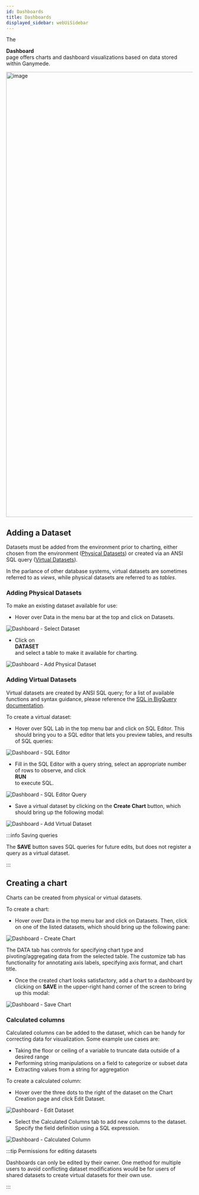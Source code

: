 ```yaml
---
id: Dashboards
title: Dashboards
displayed_sidebar: webUiSidebar
---
```



The <div className="button darkblue_button"><AreaChartOutlined /> **Dashboard**</div> page offers charts and dashboard visualizations based on data stored within Ganymede.  

<img width="1200" alt="image" src="https://user-images.githubusercontent.com/33580338/231939989-a8a76977-2b7b-412e-a3ec-dd68da8a2ed2.png"/>

## Adding a Dataset

Datasets must be added from the environment prior to charting, either chosen from the environment ([Physical Datasets](#adding-physical-datasets)) or created via an ANSI SQL query ([Virtual Datasets](#adding-virtual-datasets)).  

In the parlance of other database systems, virtual datasets are sometimes referred to as _views_, while physical datasets are referred to as _tables_.

### Adding Physical Datasets

To make an existing dataset available for use:

- Hover over Data in the menu bar at the top and click on Datasets.

<img alt="Dashboard - Select Dataset" src="https://ganymede-bio.mo.cloudinary.net/dashboard/Select_Dataset20230415.png" />

- Click on <div className="button darkblue_button"><PlusOutlined /> **DATASET**</div> and select a table to make it available for charting.

<img alt="Dashboard - Add Physical Dataset" src="https://ganymede-bio.mo.cloudinary.net/dashboard/Add_Physical_Dataset20230415.png" />

### Adding Virtual Datasets

Virtual datasets are created by ANSI SQL query; for a list of available functions and syntax guidance, please reference the [SQL in BigQuery documentation](https://cloud.google.com/bigquery/docs/reference/standard-sql/query-syntax).

To create a virtual dataset:

- Hover over SQL Lab in the top menu bar and click on SQL Editor.  This should bring you to a SQL editor that lets you preview tables, and results of SQL queries:

<img alt="Dashboard - SQL Editor" src="https://ganymede-bio.mo.cloudinary.net/dashboard/SQL_Editor20230415.png" />

- Fill in the SQL Editor with a query string, select an appropriate number of rows to observe, and click <div className="button darkblue_button">**RUN**</div> to execute SQL.

<img alt="Dashboard - SQL Editor Query" src="https://ganymede-bio.mo.cloudinary.net/dashboard/SQL_Editor_Query20230415.png" />

- Save a virtual dataset by clicking on the **Create Chart** button, which should bring up the following modal:

<img alt="Dashboard - Add Virtual Dataset" src="https://ganymede-bio.mo.cloudinary.net/dashboard/Add_Virtual_Dataset20230415.png" />

:::info Saving queries

The **SAVE** button saves SQL queries for future edits, but does not register a query as a virtual dataset.

:::

## Creating a chart

Charts can be created from physical or virtual datasets.  

To create a chart:

- Hover over Data in the top menu bar and click on Datasets.  Then, click on one of the listed datasets, which should bring up the following pane:

<img alt="Dashboard - Create Chart" src="https://ganymede-bio.mo.cloudinary.net/dashboard/Create_Chart20230415.png" />

The DATA tab has controls for specifying chart type and pivoting/aggregating data from the selected table.  The customize tab has functionality for annotating axis labels, specifying axis format, and chart title.

- Once the created chart looks satisfactory, add a chart to a dashboard by clicking on **SAVE** in the upper-right hand corner of the screen to bring up this modal:

<img alt="Dashboard - Save Chart" src="https://ganymede-bio.mo.cloudinary.net/dashboard/Save_Chart20230415.png" />

### Calculated columns

Calculated columns can be added to the dataset, which can be handy for correcting data for visualization.  Some example use cases are:

- Taking the floor or ceiling of a variable to truncate data outside of a desired range
- Performing string manipulations on a field to categorize or subset data
- Extracting values from a string for aggregation

To create a calculated column:

- Hover over the three dots to the right of the dataset on the Chart Creation page and click Edit Dataset.

<img alt="Dashboard - Edit Dataset" src="https://ganymede-bio.mo.cloudinary.net/dashboard/Edit_Dataset20230415.png" />

- Select the Calculated Columns tab to add new columns to the dataset.  Specify the field definition using a SQL expression.

<img alt="Dashboard - Calculated Column" src="https://ganymede-bio.mo.cloudinary.net/dashboard/Calculated_Column20230415.png" />

:::tip Permissions for editing datasets

Dashboards can only be edited by their owner.  One method for multiple users to avoid conflicting dataset modifications would be for
users of shared datasets to create virtual datasets for their own use.

:::
